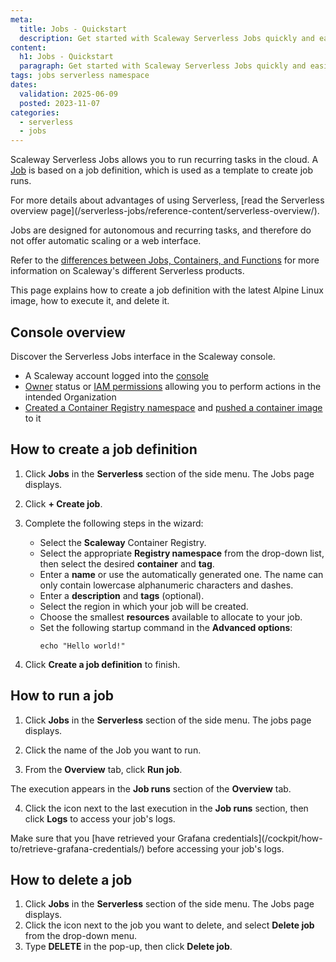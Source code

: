 ```yaml
---
meta:
  title: Jobs - Quickstart
  description: Get started with Scaleway Serverless Jobs quickly and easily.
content:
  h1: Jobs - Quickstart
  paragraph: Get started with Scaleway Serverless Jobs quickly and easily.
tags: jobs serverless namespace
dates:
  validation: 2025-06-09
  posted: 2023-11-07
categories:
  - serverless
  - jobs
---
```


Scaleway Serverless Jobs allows you to run recurring tasks in the cloud. A [Job](/serverless-jobs/concepts/#job) is based on a job definition, which is used as a template to create job runs.

<Message>
    For more details about advantages of using Serverless, [read the Serverless overview page](/serverless-jobs/reference-content/serverless-overview/).
</Message>

Jobs are designed for autonomous and recurring tasks, and therefore do not offer automatic scaling or a web interface.

Refer to the [differences between Jobs, Containers, and Functions](/serverless-jobs/reference-content/difference-jobs-functions-containers/) for more information on Scaleway's different Serverless products.

This page explains how to create a job definition with the latest Alpine Linux image, how to execute it, and delete it.

## Console overview
Discover the Serverless Jobs interface in the Scaleway console.
<GuideFlow src="https://app.guideflow.com/embed/zkjln7diwp"/>

<Macro id="requirements" />

- A Scaleway account logged into the [console](https://console.scaleway.com)
- [Owner](/iam/concepts/#owner) status or [IAM permissions](/iam/concepts/#permission) allowing you to perform actions in the intended Organization
- [Created a Container Registry namespace](/container-registry/how-to/create-namespace/) and [pushed a container image](/container-registry/how-to/push-images/) to it

## How to create a job definition

1. Click **Jobs** in the **Serverless** section of the side menu. The Jobs page displays.

2. Click **+ Create job**.

3. Complete the following steps in the wizard:
    - Select the **Scaleway** Container Registry.
    - Select the appropriate **Registry namespace** from the drop-down list, then select the desired **container** and **tag**.
    - Enter a **name** or use the automatically generated one. The name can only contain lowercase alphanumeric characters and dashes.
    - Enter a **description** and **tags** (optional).
    - Select the region in which your job will be created.
    - Choose the smallest **resources** available to allocate to your job.
    - Set the following startup command in the **Advanced options**:
        ```
        echo "Hello world!"
        ```
4. Click **Create a job definition** to finish.

<Message type="important">
<Macro id="container-registry-note" />
</Message>

## How to run a job

1. Click **Jobs** in the **Serverless** section of the side menu. The jobs page displays.

2. Click the name of the Job you want to run.

3. From the **Overview** tab, click **Run job**.

  The execution appears in the **Job runs** section of the **Overview** tab.

4. Click the <Icon name="more" /> icon next to the last execution in the **Job runs** section, then click **Logs** to access your job's logs.

<Message type="note">
  Make sure that you [have retrieved your Grafana credentials](/cockpit/how-to/retrieve-grafana-credentials/) before accessing your job's logs.
</Message>

## How to delete a job

1. Click **Jobs** in the **Serverless** section of the side menu. The Jobs page displays.
3. Click the <Icon name="more" /> icon next to the job you want to delete, and select **Delete job** from the drop-down menu.
4. Type **DELETE** in the pop-up, then click **Delete job**.
